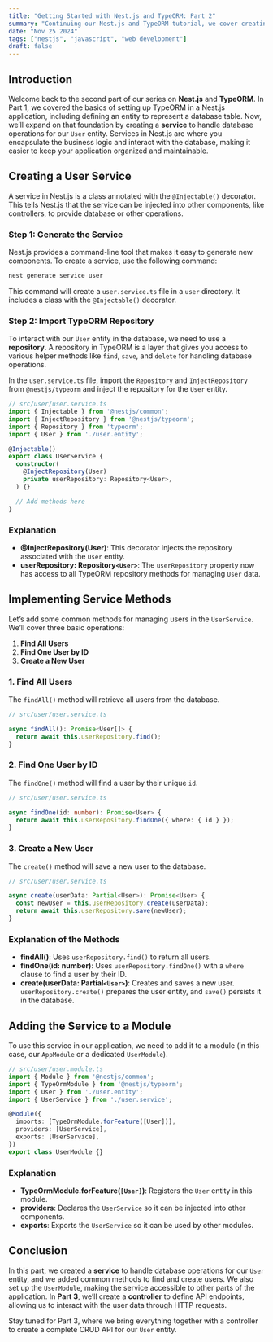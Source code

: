 ```yaml
---
title: "Getting Started with Nest.js and TypeORM: Part 2"
summary: "Continuing our Nest.js and TypeORM tutorial, we cover creating a service to manage database operations."
date: "Nov 25 2024"
tags: ["nestjs", "javascript", "web development"]
draft: false
---
```


## Introduction

Welcome back to the second part of our series on **Nest.js** and **TypeORM**. In Part 1, we covered the basics of setting up TypeORM in a Nest.js application, including defining an entity to represent a database table. Now, we’ll expand on that foundation by creating a **service** to handle database operations for our `User` entity. Services in Nest.js are where you encapsulate the business logic and interact with the database, making it easier to keep your application organized and maintainable.

## Creating a User Service

A service in Nest.js is a class annotated with the `@Injectable()` decorator. This tells Nest.js that the service can be injected into other components, like controllers, to provide database or other operations.

### Step 1: Generate the Service

Nest.js provides a command-line tool that makes it easy to generate new components. To create a service, use the following command:

```bash
nest generate service user
```

This command will create a `user.service.ts` file in a `user` directory. It includes a class with the `@Injectable()` decorator.

### Step 2: Import TypeORM Repository

To interact with our `User` entity in the database, we need to use a **repository**. A repository in TypeORM is a layer that gives you access to various helper methods like `find`, `save`, and `delete` for handling database operations.

In the `user.service.ts` file, import the `Repository` and `InjectRepository` from `@nestjs/typeorm` and inject the repository for the `User` entity.

```typescript
// src/user/user.service.ts
import { Injectable } from '@nestjs/common';
import { InjectRepository } from '@nestjs/typeorm';
import { Repository } from 'typeorm';
import { User } from './user.entity';

@Injectable()
export class UserService {
  constructor(
    @InjectRepository(User)
    private userRepository: Repository<User>,
  ) {}

  // Add methods here
}
```

### Explanation

- **@InjectRepository(User)**: This decorator injects the repository associated with the `User` entity.
- **userRepository: Repository`<User>`**: The `userRepository` property now has access to all TypeORM repository methods for managing `User` data.

## Implementing Service Methods

Let’s add some common methods for managing users in the `UserService`. We’ll cover three basic operations:

1. **Find All Users**
2. **Find One User by ID**
3. **Create a New User**

### 1. Find All Users

The `findAll()` method will retrieve all users from the database.

```ts
// src/user/user.service.ts

async findAll(): Promise<User[]> {
  return await this.userRepository.find();
}
```

### 2. Find One User by ID

The `findOne()` method will find a user by their unique `id`.

```ts
// src/user/user.service.ts

async findOne(id: number): Promise<User> {
  return await this.userRepository.findOne({ where: { id } });
}
```

### 3. Create a New User

The `create()` method will save a new user to the database.

```typescript
// src/user/user.service.ts

async create(userData: Partial<User>): Promise<User> {
  const newUser = this.userRepository.create(userData);
  return await this.userRepository.save(newUser);
}
```

### Explanation of the Methods

- **findAll()**: Uses `userRepository.find()` to return all users.
- **findOne(id: number)**: Uses `userRepository.findOne()` with a `where` clause to find a user by their ID.
- **create(userData: Partial`<User>`)**: Creates and saves a new user. `userRepository.create()` prepares the user entity, and `save()` persists it in the database.

## Adding the Service to a Module

To use this service in our application, we need to add it to a module (in this case, our `AppModule` or a dedicated `UserModule`).

```typescript
// src/user/user.module.ts
import { Module } from '@nestjs/common';
import { TypeOrmModule } from '@nestjs/typeorm';
import { User } from './user.entity';
import { UserService } from './user.service';

@Module({
  imports: [TypeOrmModule.forFeature([User])],
  providers: [UserService],
  exports: [UserService],
})
export class UserModule {}
```

### Explanation

- **TypeOrmModule.forFeature(`[User]`)**: Registers the `User` entity in this module.
- **providers**: Declares the `UserService` so it can be injected into other components.
- **exports**: Exports the `UserService` so it can be used by other modules.

## Conclusion

In this part, we created a **service** to handle database operations for our `User` entity, and we added common methods to find and create users. We also set up the `UserModule`, making the service accessible to other parts of the application. In **Part 3**, we’ll create a **controller** to define API endpoints, allowing us to interact with the user data through HTTP requests.

Stay tuned for Part 3, where we bring everything together with a controller to create a complete CRUD API for our `User` entity.
